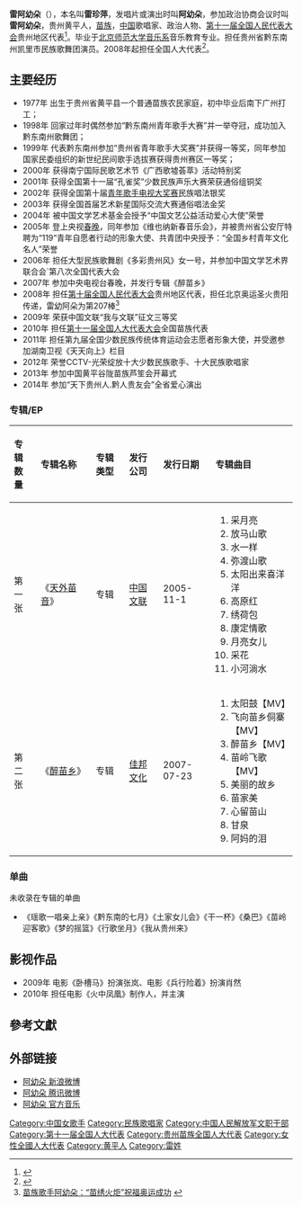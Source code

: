 {{Veil|time=2015-09-12T07:14:33+00:00}}
{{艺人
| 姓名 = 雷阿幼朵
| 类型 = 女艺人
| 图片 = 
| 图片简介 =  
| 国籍 ={{PRC}} 
| 民族 = [[苗族|苗族]]
| 出生日期 = {{birth date and age|1977|4|29}}
| 出生地點 ={{CHN}}[[贵州省|贵州省]][[黔东南州|黔东南州]][[黄平县|黄平县]][[谷陇镇|谷陇镇]]大寨村 
| 职业= [[演员|演员]]、[[歌手|歌手]]
| 语言= [[汉语|汉语]]、[[苗语|苗语]]
| 教育程度 = [[北京师范大学|北京师范大学]]（函授进修班）  
| 宗教信仰 = 
| 音乐类型 = 民族 
| 活跃年代 = 1999年至今
| 经纪公司 = [[中央民族歌舞团|中央民族歌舞团]]
}}
'''雷阿幼朵'''（{{bd|1980年||}}），本名叫'''雷珍萍'''，发唱片或演出时叫'''阿幼朵'''，参加政治协商会议时叫'''雷阿幼朵'''，贵州黄平人，[[苗族|苗族]]，[[中国|中国]]歌唱家、政治人物、[[第十一届全国人民代表大会|第十一届全国人民代表大会]]贵州地区代表<ref>{{cite web|author=新华网|title=第十一届全国人大代表|url=http://news.xinhuanet.com/ziliao/2008-03/03/content_7708230.htm?node=36628|publisher=新华网|accessdate=2014-01-07|archive-date=2014-01-10|archive-url=https://web.archive.org/web/20140110211415/http://news.xinhuanet.com/ziliao/2008-03/03/content_7708230.htm?node=36628|dead-url=no}}</ref>。毕业于[[北京师范大学音乐系|北京师范大学音乐系]]音乐教育专业。担任贵州省黔东南州凯里市民族歌舞团演员。2008年起担任全国人大代表<ref>{{cite news|title=全国人大代表信息-雷阿幼朵|url= http://210.82.31.1:8084/delegate/viewDelegate.action?dbid=112327|accessdate=2013-04-05|newspaper=全国人大网|archive-url=https://web.archive.org/web/20140523230207/http://www.npc.gov.cn/delegate/viewDelegate.action?dbid=112327|archive-date=2014-05-23|dead-url=yes}}</ref>。

==主要经历==
*1977年 出生于贵州省黄平县一个普通苗族农民家庭，初中毕业后南下广州打工；
*1998年 回家过年时偶然参加“黔东南州青年歌手大赛”并一举夺冠，成功加入黔东南州歌舞团；
*1999年 代表黔东南州参加“贵州省青年歌手大奖赛”并获得一等奖，同年参加国家民委组织的新世纪民间歌手选拔赛获得贵州赛区一等奖；
*2000年 获得南宁国际民歌艺术节《广西歌墟荟萃》活动特别奖
*2001年 获得全国第十一届“孔雀奖”少数民族声乐大赛荣获通俗组铜奖
*2002年 获得全国第十届[[青年歌手电视大奖赛|青年歌手电视大奖赛]]民族唱法银奖
*2003年 获得全国首届艺术新星国际交流大赛通俗唱法金奖
*2004年 被中国文学艺术基金会授予“中国文艺公益活动爱心大使”荣誉
*2005年 登上央视[[春晚|春晚]]，同年参加《维也纳新春音乐会》，并被贵州省公安厅特聘为“119”青年自愿者行动的形象大使、共青团中央授予：“全国乡村青年文化名人”荣誉
*2006年 担任大型民族歌舞剧《多彩贵州风》女一号，并参加中国文学艺术界联合会`第八次全国代表大会
*2007年 参加中央电视台春晚，并发行专辑《醉苗乡》
*2008年 担任[[第十届全国人民代表大会|第十届全国人民代表大会]]贵州地区代表，担任北京奥运圣火贵阳传递，雷幼阿朵为第207棒<ref>[http://news.xinhuanet.com/sports/2008-06/12/content_8353739.htm 苗族歌手阿幼朵：“苗绣火炬”祝福奥运成功] {{webarchive|url=https://web.archive.org/web/20080622160702/http://news.xinhuanet.com/sports/2008-06/12/content_8353739.htm |date=2008-06-22 }}</ref>
*2009年 荣获中国文联“我与文联”征文三等奖 
*2010年 担任[[第十一届全国人大代表大会|第十一届全国人大代表大会]]全国苗族代表
*2011年 担任第九届全国少数民族传统体育运动会志愿者形象大使，并受邀参加湖南卫视《天天向上》栏目
*2012年 荣誉CCTV-光荣绽放十大少数民族歌手、十大民族歌唱家
*2013年 参加中国黄平谷陇苗族芦笙会开幕式
*2014年 参加“天下贵州人.黔人贵友会”全省爱心演出
===专辑/EP===
{| class="wikitable"
!align="left" width="75px"|  专辑数量
!align="left" width="225px"| 专辑名称
!align="left" width="120px"| 专辑类型
!align="left" width="125px"| 发行公司
!align="left" width="150px"| 发行日期
!align="left" width="255px"| 专辑曲目
|-
! 第一张
! 《[[天外苗音|天外苗音]]》
| 专辑
| [[中国文联|中国文联]]
| 2005-11-1
| {{HideH|曲目}}
# 采月亮
# 放马山歌
# 水一样
# 弥渡山歌
# 太阳出来喜洋洋
# 高原红
# 绣荷包
# 康定情歌
# 月亮女儿
# 采花
# 小河淌水
{{HideF}}
|-
! 第二张
! 《[[醉苗乡|醉苗乡]]》
| 专辑
| [[佳邦文化|佳邦文化]]
| 2007-07-23
| {{HideH|曲目}}
# 太阳鼓【MV】
# 飞向苗乡侗寨【MV】
# 醉苗乡【MV】	
# 苗岭飞歌【MV】 
# 美丽的故乡
# 苗家美
# 心留苗山
# 甘泉
# 阿妈的泪
{{HideF}}
|}
===单曲===
未收录在专辑的单曲
*《瑶歌一唱亲上亲》《黔东南的七月》《土家女儿会》《干一杯》《桑巴》《苗岭迎客歌》《梦的摇篮》《行歌坐月》《我从贵州来》
==影视作品==
*2009年 电影《卧槽马》扮演张岚、电影《兵行险着》扮演肖然
*2010年 担任电影《火中凤凰》制作人，并主演

==參考文獻==
{{reflist}}
==外部链接==
*[http://weibo.com/u/2219968710 阿幼朵 新浪微博]
*[http://t.qq.com/ayd_hh/ 阿幼朵 腾讯微博] {{Wayback|url=http://t.qq.com/ayd_hh/ |date=20140808054503 }}
*[http://music.baidu.com/artist/88632 阿幼朵 官方音乐] {{Wayback|url=http://music.baidu.com/artist/88632 |date=20170703092426 }}

[[Category:中国女歌手|Category:中国女歌手]]
[[Category:民族歌唱家|Category:民族歌唱家]]
[[Category:中国人民解放军文职干部|Category:中国人民解放军文职干部]]
[[Category:第十一届全国人大代表|Category:第十一届全国人大代表]]
[[Category:贵州苗族全国人大代表|Category:贵州苗族全国人大代表]]
[[Category:女性全國人大代表|Category:女性全國人大代表]]
[[Category:黄平人|Category:黄平人]]
[[Category:雷姓|Category:雷姓]]
